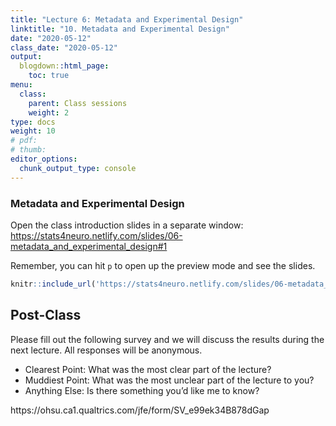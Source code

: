 ```yaml
---
title: "Lecture 6: Metadata and Experimental Design"
linktitle: "10. Metadata and Experimental Design"
date: "2020-05-12"
class_date: "2020-05-12"
output:
  blogdown::html_page:
    toc: true
menu:
  class:
    parent: Class sessions
    weight: 2
type: docs
weight: 10
# pdf: 
# thumb: 
editor_options: 
  chunk_output_type: console
---
```


### Metadata and Experimental Design

Open the class introduction slides in a separate window: <a href="https://stats4neuro.netlify.app/slides/06-metadata_and_experimental_design#1" target="_blank">https://stats4neuro.netlify.com/slides/06-metadata_and_experimental_design#1</a>

Remember, you can hit `p` to open up the preview mode and see the slides.

```r
knitr::include_url('https://stats4neuro.netlify.com/slides/06-metadata_and_experimental_design#1')
```


## Post-Class

Please fill out the following survey and we will discuss the results during the next lecture. All responses will be anonymous.

- Clearest Point: What was the most clear part of the lecture?
- Muddiest Point: What was the most unclear part of the lecture to you?
- Anything Else: Is there something you'd like me to know?

https://ohsu.ca1.qualtrics.com/jfe/form/SV_e99ek34B878dGap

